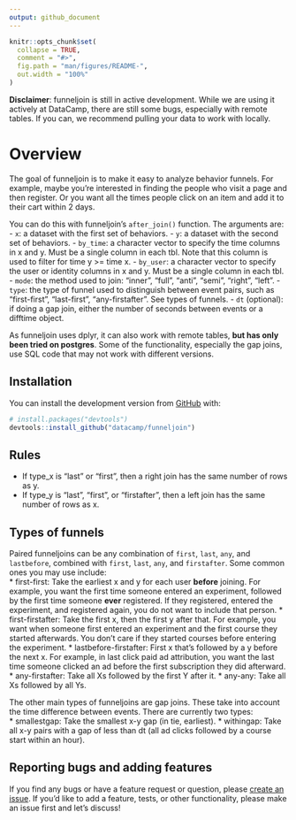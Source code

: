 ```yaml
---
output: github_document
---
```


<!-- README.md is generated from README.Rmd. Please edit that file -->

```r
knitr::opts_chunk$set(
  collapse = TRUE,
  comment = "#>",
  fig.path = "man/figures/README-",
  out.width = "100%"
)
```
**Disclaimer**: funneljoin is still in active development. While we are using it actively at DataCamp, there are still some bugs, especially with remote tables. If you can, we recommend pulling your data to work with locally. 

# Overview

The goal of funneljoin is to make it easy to analyze behavior funnels. For example, maybe you're interested in finding the people who visit a page and then register. Or you want all the times people click on an item and add it to their cart within 2 days. 

You can do this with funneljoin's `after_join()` function. The arguments are: 
- `x`: a dataset with the first set of behaviors.
- `y`: a dataset with the second set of behaviors.
- `by_time`: a character vector to specify the time columns in x and y. Must be a single column in each tbl. Note that this column is used to filter for time y >= time x.
- `by_user`: a character vector to specify the user or identity columns in x and y. Must be a single column in each tbl.
- `mode`: the method used to join: "inner", "full", "anti", "semi", "right", "left".
- `type`: the type of funnel used to distinguish between event pairs, such as "first-first", "last-first", "any-firstafter". See types of funnels.
- `dt` (optional): if doing a gap join, either the number of seconds between events or a difftime object. 

As funneljoin uses dplyr, it can also work with remote tables, **but has only been tried on postgres**. Some of the functionality, especially the gap joins, use SQL code that may not work with different versions. 

## Installation

You can install the development version from [GitHub](https://github.com/) with:

``` r
# install.packages("devtools")
devtools::install_github("datacamp/funneljoin")
```

## Rules 
- If type_x is "last" or "first", then a right join has the same number of rows as y.
- If type_y is "last", "first", or "firstafter", then a left join has the same number of rows as x. 

## Types of funnels
Paired funneljoins can be any combination of `first`, `last`, `any`, and `lastbefore`, combined with `first`, `last`,  `any`, and `firstafter`. Some common ones you may use include:  
* first-first: Take the earliest x and y for each user **before** joining. For example, you want the first time someone entered an experiment, followed by the first time someone **ever** registered. If they registered, entered the experiment, and registered again, you do not want to include that person. 
* first-firstafter: Take the first x, then the first y after that. For example, you want when someone first entered an experiment and the first course they started afterwards. You don't care if they started courses before entering the experiment. 
* lastbefore-firstafter: First x that's followed by a y before the next x. For example, in last click paid ad attribution, you want the last time someone clicked an ad before the first subscription they did afterward. 
* any-firstafter: Take all Xs followed by the first Y after it.
* any-any: Take all Xs followed by all Ys. 

The other main types of funneljoins are gap joins. These take into account the time difference between events. There are currently two types:  
* smallestgap: Take the smallest x-y gap (in tie, earliest).
* withingap: Take all x-y pairs with a gap of less than dt (all ad clicks followed by a course start within an hour). 

## Reporting bugs and adding features

If you find any bugs or have a feature request or question, please [create an issue](https://github.com/datacamp/funneljoin/issues/new). If you'd like to add a feature, tests, or other functionality, please make an issue first and let's discuss! 
